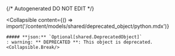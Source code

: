 {/* Autogenerated DO NOT EDIT  */}

<Collapsible
    content={() => import('/content/models/shared/deprecated_object/python.mdx')}
>
    ##### **json:** `Optional[shared.DeprecatedObject]`
    : warning: ** DEPRECATED **: This object is deprecated.
    <Collapsible.Break/>
</Collapsible>

